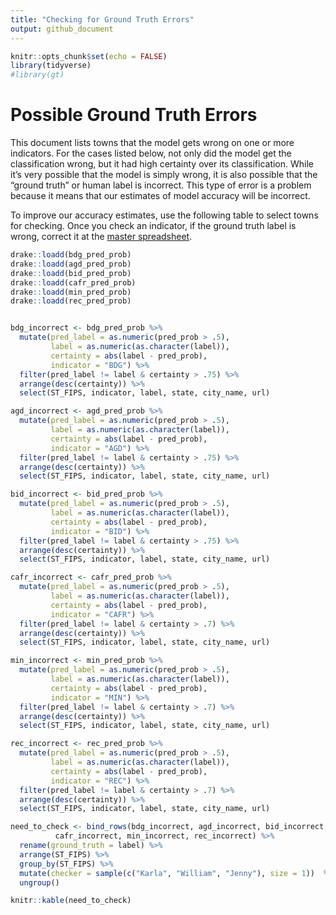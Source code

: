 ```yaml
---
title: "Checking for Ground Truth Errors"
output: github_document
---
```


```r
knitr::opts_chunk$set(echo = FALSE)
library(tidyverse)
#library(gt)
```

# Possible Ground Truth Errors

This document lists towns that the model gets wrong on one or more indicators. For the cases listed below, not only did the model get the classification wrong, but it had high certainty over its classification. While it's very possible that the model is simply wrong, it is also possible that the "ground truth" or human label is incorrect. This type of error is a problem because it means that our estimates of model accuracy will be incorrect. 

To improve our accuracy estimates, use the following table to select towns for checking. Once you check an indicator, if the ground truth label is wrong, correct it at the [master spreadsheet](https://docs.google.com/spreadsheets/d/1gAp_qpH7brx-IBpkPuWfBaQ_c6H1vSGrSj4CveZvJ0g/edit?usp=sharing). 


```r
drake::loadd(bdg_pred_prob)
drake::loadd(agd_pred_prob)
drake::loadd(bid_pred_prob)
drake::loadd(cafr_pred_prob)
drake::loadd(min_pred_prob)
drake::loadd(rec_pred_prob)


bdg_incorrect <- bdg_pred_prob %>%
  mutate(pred_label = as.numeric(pred_prob > .5),
         label = as.numeric(as.character(label)), 
         certainty = abs(label - pred_prob), 
         indicator = "BDG") %>%
  filter(pred_label != label & certainty > .75) %>%
  arrange(desc(certainty)) %>%
  select(ST_FIPS, indicator, label, state, city_name, url)

agd_incorrect <- agd_pred_prob %>%
  mutate(pred_label = as.numeric(pred_prob > .5),
         label = as.numeric(as.character(label)), 
         certainty = abs(label - pred_prob), 
         indicator = "AGD") %>%
  filter(pred_label != label & certainty > .75) %>%
  arrange(desc(certainty)) %>%
  select(ST_FIPS, indicator, label, state, city_name, url)

bid_incorrect <- bid_pred_prob %>%
  mutate(pred_label = as.numeric(pred_prob > .5),
         label = as.numeric(as.character(label)), 
         certainty = abs(label - pred_prob), 
         indicator = "BID") %>%
  filter(pred_label != label & certainty > .75) %>%
  arrange(desc(certainty)) %>%
  select(ST_FIPS, indicator, label, state, city_name, url)

cafr_incorrect <- cafr_pred_prob %>%
  mutate(pred_label = as.numeric(pred_prob > .5),
         label = as.numeric(as.character(label)), 
         certainty = abs(label - pred_prob), 
         indicator = "CAFR") %>%
  filter(pred_label != label & certainty > .7) %>%
  arrange(desc(certainty)) %>%
  select(ST_FIPS, indicator, label, state, city_name, url)

min_incorrect <- min_pred_prob %>%
  mutate(pred_label = as.numeric(pred_prob > .5),
         label = as.numeric(as.character(label)), 
         certainty = abs(label - pred_prob), 
         indicator = "MIN") %>%
  filter(pred_label != label & certainty > .7) %>%
  arrange(desc(certainty)) %>%
  select(ST_FIPS, indicator, label, state, city_name, url)

rec_incorrect <- rec_pred_prob %>%
  mutate(pred_label = as.numeric(pred_prob > .5),
         label = as.numeric(as.character(label)), 
         certainty = abs(label - pred_prob), 
         indicator = "REC") %>%
  filter(pred_label != label & certainty > .7) %>%
  arrange(desc(certainty)) %>%
  select(ST_FIPS, indicator, label, state, city_name, url)

need_to_check <- bind_rows(bdg_incorrect, agd_incorrect, bid_incorrect,
          cafr_incorrect, min_incorrect, rec_incorrect) %>%
  rename(ground_truth = label) %>% 
  arrange(ST_FIPS) %>% 
  group_by(ST_FIPS) %>%
  mutate(checker = sample(c("Karla", "William", "Jenny"), size = 1))  %>% 
  ungroup()
```


```r
knitr::kable(need_to_check)
```

